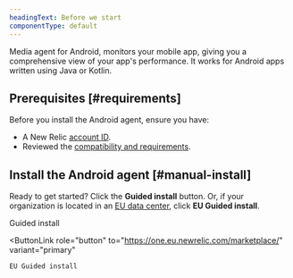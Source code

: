 ```yaml
---
headingText: Before we start
componentType: default
---
```


Media agent for Android, monitors your mobile app, giving you a comprehensive view of your app's performance. It works for Android apps written using Java or Kotlin.

## Prerequisites [#requirements]

Before you install the Android agent, ensure you have:

- A New Relic [account ID](/docs/accounts/accounts-billing/account-setup/account-id).
- Reviewed the [compatibility and requirements](/docs/mobile-monitoring/new-relic-mobile-android/get-started/new-relic-android-compatibility-requirements).

## Install the Android agent [#manual-install]

Ready to get started? Click the <DNT>**Guided install**</DNT> button. Or, if your organization is located in an [EU data center](/docs/using-new-relic/welcome-new-relic/get-started/our-eu-us-region-data-centers), click <DNT>**EU Guided install**</DNT>.

<ButtonGroup>
  <ButtonLink
    role="button"
    to="https://one.newrelic.com/marketplace/"
    variant="primary"
  >
    Guided install
  </ButtonLink>

  <ButtonLink
    role="button"
    to="https://one.eu.newrelic.com/marketplace/"
    variant="primary"
  >
    EU Guided install
  </ButtonLink>
</ButtonGroup>